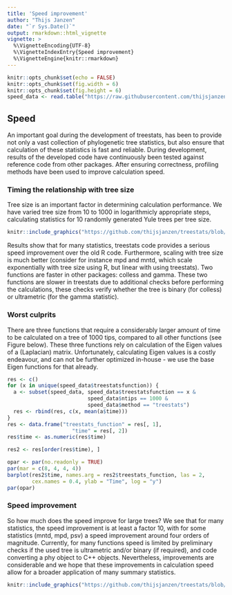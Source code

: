```yaml
---
title: 'Speed improvement'
author: "Thijs Janzen"
date: "`r Sys.Date()`"
output: rmarkdown::html_vignette
vignette: >
  %\VignetteEncoding{UTF-8}
  %\VignetteIndexEntry{Speed improvement}
  %\VignetteEngine{knitr::rmarkdown}
---
```


```r
knitr::opts_chunk$set(echo = FALSE)
knitr::opts_chunk$set(fig.width = 6)
knitr::opts_chunk$set(fig.height = 6)
speed_data <- read.table("https://raw.githubusercontent.com/thijsjanzen/treestats-scripts/main/Figure_S3_S4/timings.txt", header = TRUE)  # nolint

```

## Speed

An important goal during the development of treestats, has been to
provide not only a vast collection of phylogenetic tree statistics, but
also ensure that calculation of these statistics is fast and reliable.
During development, results of the developed code have continuously been
tested against reference code from other packages. After ensuring
correctness, profiling methods have been used to improve calculation
speed.

### Timing the relationship with tree size

Tree size is an important factor in determining calculation performance.
We have varied tree size from 10 to 1000 in logarithmicly appropriate
steps, calculating statistics for 10 randomly generated Yule trees per
tree size.

```r
knitr::include_graphics("https://github.com/thijsjanzen/treestats/blob/main/layout/Figure_S3.png?raw=true") # nolint
```

Results show that for many statistics, treestats code provides a serious speed
improvement over the old R code. Furthermore, scaling with tree size is much 
better (consider for instance mpd and mntd, which scale exponentially with tree
size using R, but linear with using treestats). Two functions are faster in 
other packages: colless and gamma. These two functions are slower in treestats
due to additional checks before performing the calculations, these checks verify
whether the tree is binary (for colless) or ultrametric (for the gamma statistic).

### Worst culprits

There are three functions that require a considerably larger amount of time to
be calculated on a tree of 1000 tips, compared to all other functions (see 
Figure below). These three functions rely on calculation of the Eigen values of
a (Laplacian) matrix. Unfortunately, calculating Eigen values is a costly 
endeavour, and can not be further optimized in-house - we use the base Eigen
functions for that already. 
```r
res <- c()
for (x in unique(speed_data$treestatsfunction)) {
  a <- subset(speed_data, speed_data$treestatsfunction == x &
                          speed_data$ntips == 1000 &
                          speed_data$method == "treestats")
  res <- rbind(res, c(x, mean(a$time)))
}
res <- data.frame("treestats_function" = res[, 1],
                     "time" = res[, 2])
res$time <- as.numeric(res$time)

res2 <- res[order(res$time), ]

```

```r
opar <- par(no.readonly = TRUE)
par(mar = c(8, 4, 4, 4))
barplot(res2$time, names.arg = res2$treestats_function, las = 2,
        cex.names = 0.4, ylab = "Time", log = "y")
par(opar)
```
### Speed improvement
So how much does the speed improve for large trees? We see that for many statistics,
the speed improvement is at least a factor 10, with for some statistics (mntd, mpd,
psv) a speed improvement around four orders of magnitude. Currently, for many
functions speed is limited by preliminary checks if the used tree is ultrametric
and/or binary (if required), and code converting a phy object to C++ objects.
Nevertheless, improvements are considerable and we hope that these improvements
in calculation speed allow for a broader application of many summary statistics.

```r
knitr::include_graphics("https://github.com/thijsjanzen/treestats/blob/main/layout/Figure_S4.png?raw=true") # nolint
```
